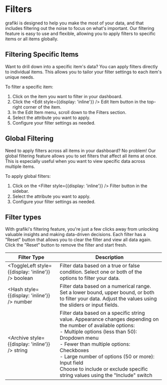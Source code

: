 
# Filters

grafiki is designed to help you make the most of your data, and that includes filtering out the noise to focus on what's important. Our filtering feature is easy to use and flexible, allowing you to apply filters to specific items or all items globally.

## Filtering Specific Items

Want to drill down into a specific item's data? You can apply filters directly to individual items. This allows you to tailor your filter settings to each item's unique needs.

To filter a specific item:

1. Click on the item you want to filter in your dashboard.
2. Click the <Edit style={{display: 'inline'}} /> Edit Item button in the top-right corner of the item.
3. In the Edit Item menu, scroll down to the Filters section.
4. Select the attribute you want to apply.
5. Configure your filter settings as needed.

## Global Filtering

Need to apply filters across all items in your dashboard? No problem! Our global filtering feature allows you to set filters that affect all items at once. This is especially useful when you want to view specific data across multiple items.

To apply global filters:

1. Click on the <Filter style={{display: 'inline'}} /> Filter button in the sidebar.
2. Select the attribute you want to apply.
3. Configure your filter settings as needed.

## Filter types

With grafiki's filtering feature, you're just a few clicks away from unlocking valuable insights and making data-driven decisions. Each filter has a "Reset" button that allows you to clear the filter and view all data again. Click the "Reset" button to remove the filter and start fresh.

| Filter Type                                        | Description                                                                                                                                                                                                                                                                                                                                                      |
| -------------------------------------------------- | ---------------------------------------------------------------------------------------------------------------------------------------------------------------------------------------------------------------------------------------------------------------------------------------------------------------------------------------------------------------- |
| <ToggleLeft style={{display: 'inline'}} /> boolean | Filter data based on a true or false condition. Select one or both of the options to filter your data.                                                                                                                                                                                                                                                           |
| <Hash style={{display: 'inline'}} /> number        | Filter data based on a numerical range. Set a lower bound, upper bound, or both to filter your data. Adjust the values using the sliders or input fields.                                                                                                                                                                                                        |
| <Archive style={{display: 'inline'}} /> string     | Filter data based on a specific string value. Appearance changes depending on the number of available options:<br />- Multiple options (less than 50): Dropdown menu<br />- Fewer than multiple options: Checkboxes<br />- Large number of options (50 or more): Input field<br />Choose to include or exclude specific string values using the "Include" switch |
